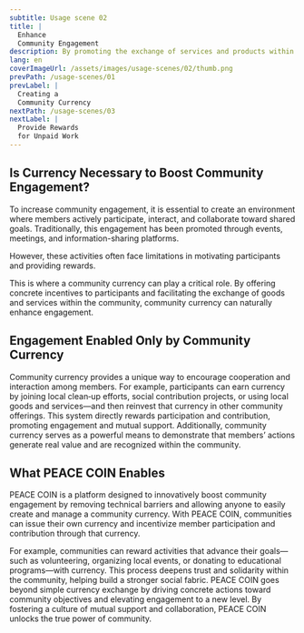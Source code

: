 ```yaml
---
subtitle: Usage scene 02
title: |
  Enhance
  Community Engagement
description: By promoting the exchange of services and products within the community, engagement can be naturally enhanced.
lang: en
coverImageUrl: /assets/images/usage-scenes/02/thumb.png
prevPath: /usage-scenes/01
prevLabel: |
  Creating a
  Community Currency
nextPath: /usage-scenes/03
nextLabel: |
  Provide Rewards
  for Unpaid Work
---
```


## Is Currency Necessary to Boost Community Engagement?

To increase community engagement, it is essential to create an environment where members actively participate, interact, and collaborate toward shared goals.
Traditionally, this engagement has been promoted through events, meetings, and information-sharing platforms.

However, these activities often face limitations in motivating participants and providing rewards.

This is where a community currency can play a critical role.
By offering concrete incentives to participants and facilitating the exchange of goods and services within the community, community currency can naturally enhance engagement.

## Engagement Enabled Only by Community Currency

Community currency provides a unique way to encourage cooperation and interaction among members.
For example, participants can earn currency by joining local clean‑up efforts, social contribution projects, or using local goods and services—and then reinvest that currency in other community offerings.
This system directly rewards participation and contribution, promoting engagement and mutual support.
Additionally, community currency serves as a powerful means to demonstrate that members’ actions generate real value and are recognized within the community.

## What PEACE COIN Enables

PEACE COIN is a platform designed to innovatively boost community engagement by removing technical barriers and allowing anyone to easily create and manage a community currency.
With PEACE COIN, communities can issue their own currency and incentivize member participation and contribution through that currency.

For example, communities can reward activities that advance their goals—such as volunteering, organizing local events, or donating to educational programs—with currency.
This process deepens trust and solidarity within the community, helping build a stronger social fabric.
PEACE COIN goes beyond simple currency exchange by driving concrete actions toward community objectives and elevating engagement to a new level.
By fostering a culture of mutual support and collaboration, PEACE COIN unlocks the true power of community.
